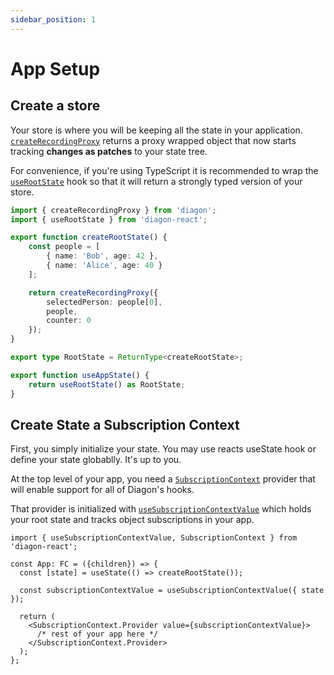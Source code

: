 ```yaml
---
sidebar_position: 1
---
```


# App Setup

## Create a store

Your store is where you will be keeping all the state in your application.  [`createRecordingProxy`](/core/create-recording-proxy.mdx) returns a proxy wrapped object that now starts tracking **changes as patches** to your state tree.  

For convenience, if you're using TypeScript it is recommended to wrap the [`useRootState`](use-root-state.mdx) hook so that it will return a strongly typed version of your store.

```typescript
import { createRecordingProxy } from 'diagon';
import { useRootState } from 'diagon-react';

export function createRootState() {
    const people = [
        { name: 'Bob', age: 42 },
        { name: 'Alice', age: 40 }
    ];

    return createRecordingProxy({
        selectedPerson: people[0],
        people,
        counter: 0
    });
}

export type RootState = ReturnType<createRootState>;

export function useAppState() {
    return useRootState() as RootState;
}

```

## Create State a Subscription Context

First, you simply initialize your state.  You may use reacts useState hook or define your state globablly.  It's up to you. 

At the top level of your app, you need a [`SubscriptionContext`](subscription-context.mdx) provider that will enable support for all of Diagon's hooks.

That provider is initialized with [`useSubscriptionContextValue`](use-subscription-context-value.mdx) which holds your root state and tracks object subscriptions in your app. 

```tsx
import { useSubscriptionContextValue, SubscriptionContext } from 'diagon-react';

const App: FC = ({children}) => {  
  const [state] = useState(() => createRootState());

  const subscriptionContextValue = useSubscriptionContextValue({ state });

  return (
    <SubscriptionContext.Provider value={subscriptionContextValue}>
      /* rest of your app here */
    </SubscriptionContext.Provider>
  );
};
```

